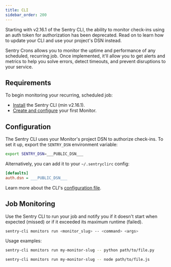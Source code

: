 ```yaml
---
title: CLI
sidebar_order: 200
---
```


<Include name="beta-alert-crons.mdx" />

<Alert level="note" title="Deprecation Notice">

Starting with v2.16.1 of the Sentry CLI, the ability to monitor check-ins using an auth token for authorization has been deprecated. Read on to learn how to update your CLI and use your project's DSN instead.

</Alert>

Sentry Crons allows you to monitor the uptime and performance of any scheduled, recurring job. Once implemented, it'll allow you to get alerts and metrics to help you solve errors, detect timeouts, and prevent disruptions to your service.

## Requirements

To begin monitoring your recurring, scheduled job:

- [Install](/product/cli/installation) the Sentry CLI (min v2.16.1).
- [Create and configure](https://sentry.io/crons/create/) your first Monitor.

## Configuration

The Sentry CLI uses your Monitor's project DSN to authorize check-ins. To set it up, export the `SENTRY_DSN` environment variable:

```bash
export SENTRY_DSN=___PUBLIC_DSN___
```

Alternatively, you can add it to your `~/.sentryclirc` config:

```ini {filename:~/.sentryclirc}
[defaults]
auth.dsn = ___PUBLIC_DSN___
```

Learn more about the CLI's [configuration file](/product/cli/configuration#configuration-file).

## Job Monitoring

Use the Sentry CLI to run your job and notify you if it doesn't start when expected (missed) or if it exceeded its maximum runtime (failed).

```bash {tabTitle: CLI}
sentry-cli monitors run <monitor_slug> -- <command> <args>
```

Usage examples:

```bash {tabTitle: Python}
sentry-cli monitors run my-monitor-slug -- python path/to/file.py
```

```bash {tabTitle: Node.JS}
sentry-cli monitors run my-monitor-slug -- node path/to/file.js
```
